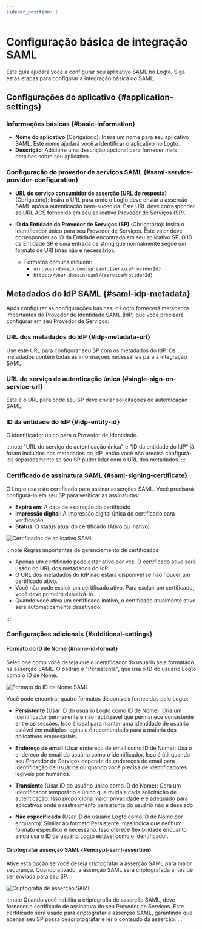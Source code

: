 ```yaml
---
sidebar_position: 1
---
```



# Configuração básica de integração SAML

Este guia ajudará você a configurar seu aplicativo SAML no Logto. Siga estas etapas para configurar a integração básica do SAML.

## Configurações do aplicativo \{#application-settings}

### Informações básicas \{#basic-information}

- **Nome do aplicativo** (Obrigatório): Insira um nome para seu aplicativo SAML. Este nome ajudará você a identificar o aplicativo no Logto.
- **Descrição**: Adicione uma descrição opcional para fornecer mais detalhes sobre seu aplicativo.

### Configuração do provedor de serviços SAML \{#saml-service-provider-configuration}

- **URL do serviço consumidor de asserção (URL de resposta)** (Obrigatório): Insira o URL para onde o Logto deve enviar a asserção SAML após a autenticação bem-sucedida. Este URL deve corresponder ao URL ACS fornecido em seu aplicativo Provedor de Serviços (SP).

- **ID da Entidade do Provedor de Serviços (SP)** (Obrigatório): Insira o identificador único para seu Provedor de Serviços. Este valor deve corresponder ao ID da Entidade encontrado em seu aplicativo SP. O ID da Entidade SP é uma entrada de string que normalmente segue um formato de URI (mas não é necessário).
  - Formatos comuns incluem:
    - `urn:your-domain.com:sp:saml:{serviceProviderId}`
    - `https://your-domain/saml/{serviceProviderId}`

## Metadados do IdP SAML \{#saml-idp-metadata}

Após configurar as configurações básicas, o Logto fornecerá metadados importantes do Provedor de Identidade SAML (IdP) que você precisará configurar em seu Provedor de Serviços:

### URL dos metadados do IdP \{#idp-metadata-url}

Use este URL para configurar seu SP com os metadados do IdP. Os metadados contêm todas as informações necessárias para a integração SAML.

### URL do serviço de autenticação única \{#single-sign-on-service-url}

Este é o URL para onde seu SP deve enviar solicitações de autenticação SAML.

### ID da entidade do IdP \{#idp-entity-id}

O identificador único para o Provedor de Identidade.

:::note
"URL do serviço de autenticação única" e "ID da entidade do IdP" já foram incluídos nos metadados do IdP, então você não precisa configurá-los separadamente se seu SP puder lidar com o URL dos metadados.
:::

### Certificado de assinatura SAML \{#saml-signing-certificate}

O Logto usa este certificado para assinar asserções SAML. Você precisará configurá-lo em seu SP para verificar as assinaturas:

- **Expira em**: A data de expiração do certificado
- **Impressão digital**: A impressão digital única do certificado para verificação
- **Status**: O status atual do certificado (Ativo ou Inativo)

<img src={certificatesImage} alt="Certificados de aplicativo SAML" />

:::note Regras importantes de gerenciamento de certificados

- Apenas um certificado pode estar ativo por vez. O certificado ativo será usado no URL dos metadados do IdP.
- O URL dos metadados do IdP não estará disponível se não houver um certificado ativo.
- Você não pode excluir um certificado ativo. Para excluir um certificado, você deve primeiro desativá-lo.
- Quando você ativa um certificado inativo, o certificado atualmente ativo será automaticamente desativado.

:::

### Configurações adicionais \{#additional-settings}

#### Formato do ID de Nome \{#name-id-format}

Selecione como você deseja que o identificador do usuário seja formatado na asserção SAML. O padrão é "Persistente", que usa o ID do usuário Logto como o ID de Nome.

<img src={nameIdFormatImage} alt="Formato do ID de Nome SAML" />

Você pode encontrar quatro formatos disponíveis fornecidos pelo Logto:

- **Persistente** (Usar ID do usuário Logto como ID de Nome): Cria um identificador permanente e não reutilizável que permanece consistente entre as sessões. Isso é ideal para manter uma identidade de usuário estável em múltiplos logins e é recomendado para a maioria dos aplicativos empresariais.

- **Endereço de email** (Usar endereço de email como ID de Nome): Usa o endereço de email do usuário como o identificador. Isso é útil quando seu Provedor de Serviços depende de endereços de email para identificação de usuários ou quando você precisa de identificadores legíveis por humanos.

- **Transiente** (Usar ID de usuário único como ID de Nome): Gera um identificador temporário e único que muda a cada solicitação de autenticação. Isso proporciona maior privacidade e é adequado para aplicativos onde o rastreamento persistente do usuário não é desejado.

- **Não especificado** (Usar ID do usuário Logto como ID de Nome por enquanto): Similar ao formato Persistente, mas indica que nenhum formato específico é necessário. Isso oferece flexibilidade enquanto ainda usa o ID de usuário Logto estável como o identificador.

#### Criptografar asserção SAML \{#encrypt-saml-assertion}

Ative esta opção se você deseja criptografar a asserção SAML para maior segurança. Quando ativado, a asserção SAML será criptografada antes de ser enviada para seu SP.

<img src={encryptionImage} alt="Criptografia de asserção SAML" />

:::note
Quando você habilita a criptografia de asserção SAML, deve fornecer o certificado de assinatura do seu Provedor de Serviços. Este certificado será usado para criptografar a asserção SAML, garantindo que apenas seu SP possa descriptografar e ler o conteúdo da asserção.
:::
